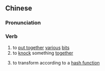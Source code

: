 {{also|杂凑}}
==Chinese==
{{zh-forms|s=杂凑}}

===Pronunciation===
{{zh-pron
|m=zácòu
|mn=qz:cha̍p-chhò/xm,zz:cha̍p-chhàu
|cat=v
}}

===Verb===
{{zh-verb}}

# to [[put together]] [[various]] [[bit]]s
# to [[knock]] something [[together]]
# {{lb|zh|computing}} to transform according to a [[hash function]]